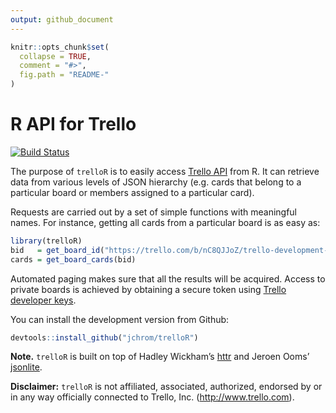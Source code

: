 ```yaml
---
output: github_document
---
```


<!-- README.md is generated from README.Rmd. Please edit that file -->

```r
knitr::opts_chunk$set(
  collapse = TRUE,
  comment = "#>",
  fig.path = "README-"
)
```

# R API for Trello
[![Build Status](https://travis-ci.org/jchrom/trelloR.svg?branch=master)](https://travis-ci.org/jchrom/trelloR)

The purpose of `trelloR` is to easily access [Trello API](https://developers.trello.com/) from R. It can retrieve data from various levels of JSON hierarchy (e.g. cards that belong to a particular board or members assigned to a particular card).

Requests are carried out by a set of simple functions with meaningful names. For instance, getting all cards from a particular board is as easy as:

```r
library(trelloR)
bid   = get_board_id("https://trello.com/b/nC8QJJoZ/trello-development-roadmap")
cards = get_board_cards(bid)
```

Automated paging makes sure that all the results will be acquired. Access to private boards is achieved by obtaining a secure token using [Trello developer keys](https://developers.trello.com/get-started/start-building#connect).

You can install the development version from Github:

```r
devtools::install_github("jchrom/trelloR")
```

**Note.** `trelloR` is built on top of Hadley Wickham's [httr](https://cran.r-project.org/package=httr) and Jeroen Ooms' [jsonlite](https://cran.r-project.org/package=jsonlite).

**Disclaimer:** `trelloR` is not affiliated, associated, authorized, endorsed by or in any way officially connected to Trello, Inc. (<http://www.trello.com>).
